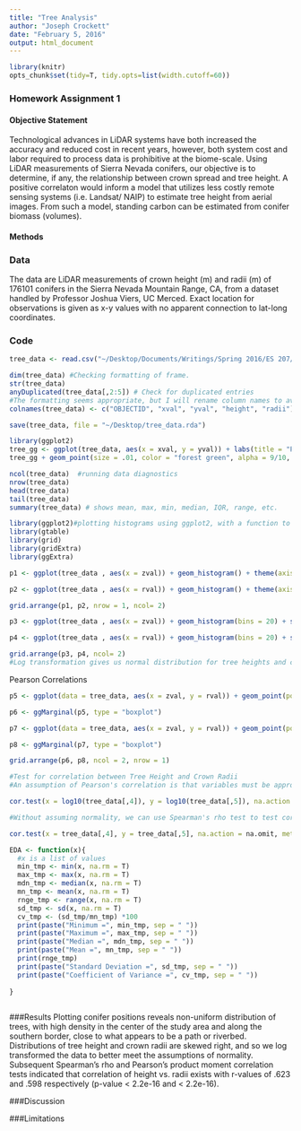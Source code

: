 ```yaml
---
title: "Tree Analysis"
author: "Joseph Crockett"
date: "February 5, 2016"
output: html_document
---
```

```r
library(knitr)
opts_chunk$set(tidy=T, tidy.opts=list(width.cutoff=60))
```
### Homework Assignment 1

#### Objective Statement
Technological advances in LiDAR systems have both increased the accuracy and reduced cost in recent years, however, both system cost and labor required to process data is prohibitive at the biome-scale.  Using LiDAR measurements of Sierra Nevada conifers, our objective is to determine, if any, the relationship between crown spread and tree height.  A positive correlaton would inform a model that utilizes less costly remote sensing systems (i.e. Landsat/ NAIP) to estimate tree height from aerial images.  From such a model, standing carbon can be estimated from conifer biomass (volumes).

#### Methods


### Data

The data are LiDAR measurements of crown height (m) and radii (m) of 176101 conifers in the Sierra Nevada Mountain Range, CA, from a dataset handled by Professor Joshua Viers, UC Merced. Exact location for observations is given as x-y values with no apparent connection to lat-long coordinates.

### Code

```r

tree_data <- read.csv("~/Desktop/Documents/Writings/Spring 2016/ES 207/Labs/Lab1/Trees.csv", header = T)  #load LiDAR tree measurements into local environment data frame 

dim(tree_data) #Checking formatting of frame.
str(tree_data)
anyDuplicated(tree_data[,2:5]) # Check for duplicated entries
#The formatting seems appropriate, but I will rename column names to avoid conflicts.
colnames(tree_data) <- c("OBJECTID", "xval", "yval", "height", "radii")

save(tree_data, file = "~/Desktop/tree_data.rda")
```
```r
library(ggplot2)
tree_gg <- ggplot(tree_data, aes(x = xval, y = yval)) + labs(title = "Position of Sierra Nevada Conifers, LiDAR Scan", x = NULL, y = NULL) + theme_bw()
tree_gg + geom_point(size = .01, color = "forest green", alpha = 9/10, position = "jitter")
```

```r

ncol(tree_data)  #running data diagnostics
nrow(tree_data)
head(tree_data)
tail(tree_data)
summary(tree_data) # shows mean, max, min, median, IQR, range, etc. 
```

```r
library(ggplot2)#plotting histograms using ggplot2, with a function to plot multiple graphs
library(gtable)
library(grid)
library(gridExtra)
library(ggExtra)

p1 <- ggplot(tree_data , aes(x = zval)) + geom_histogram() + theme(axis.text.x =  element_blank()) + ggtitle("Tree Heights (m)")

p2 <- ggplot(tree_data , aes(x = rval)) + geom_histogram() + theme(axis.title.y = element_blank()) + ggtitle("Crown Radii (m)")

grid.arrange(p1, p2, nrow = 1, ncol= 2)
```

```r

p3 <- ggplot(tree_data , aes(x = zval)) + geom_histogram(bins = 20) + scale_x_log10() + labs(title = "Tree Heights)", x = "log10 z(m)", size = .5)

p4 <- ggplot(tree_data , aes(x = rval)) + geom_histogram(bins = 20) + scale_x_log10()+ theme(axis.title.y = element_blank()) +labs(title = "Crown Radii", x = "log10 r(m)", size = .5)

grid.arrange(p3, p4, ncol= 2)
#Log transformation gives us normal distribution for tree heights and crown radii.
```


Pearson Correlations
```r

p5 <- ggplot(data = tree_data, aes(x = zval, y = rval)) + geom_point(position = "jitter", size = .5) + geom_smooth(method = glm)+ labs( title = "Tree Height vs. Crown Radii", x = "Tree Height (m)", y = "Crown Radii (m)")

p6 <- ggMarginal(p5, type = "boxplot")

p7 <- ggplot(data = tree_data, aes(x = zval, y = rval)) + geom_point(position = "jitter", size = .5) + geom_smooth(method = glm) + scale_x_log10() + labs( title = "Transformed Tree Height vs. Crown Radii", x = "Tree Height log10(m)", y = "Crown Radii log10(m)")

p8 <- ggMarginal(p7, type = "boxplot")

grid.arrange(p6, p8, ncol = 2, nrow = 1)


```
```r
#Test for correlation between Tree Height and Crown Radii
#An assumption of Pearson's correlation is that variables must be approximately normally distributed, so log transformation will ensure that this assumption is held.

cor.test(x = log10(tree_data[,4]), y = log10(tree_data[,5]), na.action = na.omit)

#Without assuming normality, we can use Spearman's rho test to test correlation between non-parametric variables

cor.test(x = tree_data[,4], y = tree_data[,5], na.action = na.omit, method = "spearman")
```


```r

EDA <- function(x){
  #x is a list of values
  min_tmp <- min(x, na.rm = T)
  max_tmp <- max(x, na.rm = T)
  mdn_tmp <- median(x, na.rm = T)
  mn_tmp <- mean(x, na.rm = T)
  rnge_tmp <- range(x, na.rm = T)
  sd_tmp <- sd(x, na.rm = T)
  cv_tmp <- (sd_tmp/mn_tmp) *100
  print(paste("Minimum =", min_tmp, sep = " "))
  print(paste("Maximum =", max_tmp, sep = " "))
  print(paste("Median =", mdn_tmp, sep = " "))
  print(paste("Mean =", mn_tmp, sep = " "))
  print(rnge_tmp)
  print(paste("Standard Deviation =", sd_tmp, sep = " "))
  print(paste("Coefficient of Variance =", cv_tmp, sep = " "))   
  
}
      
```

###Results
Plotting conifer positions reveals non-uniform distribution of trees, with high density in the center of the study area and along the southern border, close to what appears to be a path or riverbed. Distributions of tree height and crown radii are skewed right, and so we log transformed the data to better meet the assumptions of normality. Subsequent  Spearman's rho and Pearson's product moment correlation tests indicated that correlation of height vs. radii exists with r-values of .623 and .598 respectively (p-value < 2.2e-16 and < 2.2e-16).

###Discussion

###Limitations
